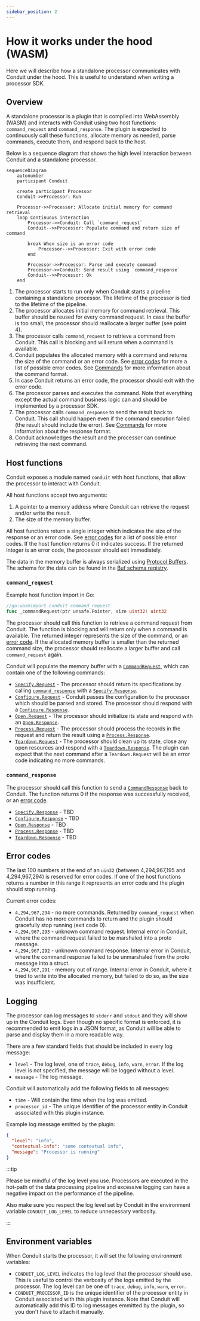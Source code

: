 ```yaml
---
sidebar_position: 2
---
```


# How it works under the hood (WASM)

Here we will describe how a standalone processor communicates with Conduit under
the hood. This is useful to understand when writing a processor SDK.

## Overview

A standalone processor is a plugin that is compiled into WebAssembly (WASM) and
interacts with Conduit using two host functions: `command_request` and
`command_response`. The plugin is expected to continuously call these functions,
allocate memory as needed, parse commands, execute them, and respond back to the
host.

Below is a sequence diagram that shows the high level interaction between Conduit
and a standalone processor.

```mermaid
sequenceDiagram
    autonumber
    participant Conduit

    create participant Processor
    Conduit->>Processor: Run

    Processor->>Processor: Allocate initial memory for command retrieval
    loop Continuous interaction
        Processor->>Conduit: Call `command_request`
        Conduit-->>Processor: Populate command and return size of command

        break When size is an error code
            Processor-->>Processor: Exit with error code
        end

        Processor->>Processor: Parse and execute command
        Processor->>Conduit: Send result using `command_response`
        Conduit-->>Processor: Ok
    end
```

1. The processor starts to run only when Conduit starts a pipeline containing a
   standalone processor. The lifetime of the processor is tied to the lifetime
   of the pipeline.
2. The processor allocates initial memory for command retrieval. This buffer
   should be reused for every command request. In case the buffer is too small,
   the processor should reallocate a larger buffer (see point 4).
3. The processor calls `command_request` to retrieve a command from Conduit.
   This call is blocking and will return when a command is available.
4. Conduit populates the allocated memory with a command and returns the size of
   the command or an error code. See [error codes](#error-codes) for more a list
   of possible error codes. See [Commands](#commands)
   for more information about the command format.
5. In case Conduit returns an error code, the processor should exit with the
   error code.
6. The processor parses and executes the command. Note that everything except
   the actual command business logic can and should be implemented by a
   processor SDK.
7. The processor calls `command_response` to send the result back to Conduit.
   This call should happen even if the command execution failed (the result
   should include the error). See [Commands](#commands)
   for more information about the response format.
8. Conduit acknowledges the result and the processor can continue retrieving
   the next command.

## Host functions

Conduit exposes a module named `conduit` with host functions, that allow the
processor to interact with Conduit.

All host functions accept two arguments:

1. A pointer to a memory address where Conduit can retrieve the request and/or
   write the result.
2. The size of the memory buffer.

All host functions return a single integer which indicates the size of the
response or an error code. See [error codes](#error-codes) for a list of
possible error codes. If the host function returns 0 it indicates success. If
the returned integer is an error code, the processor should exit immediately.

The data in the memory buffer is always serialized using
[Protocol Buffers](https://protobuf.dev). The schema for the data can be found
in the [Buf schema registry](https://buf.build/conduitio/conduit-processor-sdk/docs/main:processor.v1).

### `command_request`

Example host function import in Go:

```go
//go:wasmimport conduit command_request
func _commandRequest(ptr unsafe.Pointer, size uint32) uint32
```

The processor should call this function to retrieve a command request from
Conduit. The function is blocking and will return only when a command is
available. The returned integer represents the size of the command, or an
[error code](#error-codes). If the allocated memory buffer is smaller than the
returned command size, the processor should reallocate a larger buffer and call
`command_request` again.

Conduit will populate the memory buffer with a
[`CommandRequest`](https://buf.build/conduitio/conduit-processor-sdk/docs/main:processor.v1#processor.v1.CommandRequest),
which can contain one of the following commands:

- [`Specify.Request`](https://buf.build/conduitio/conduit-processor-sdk/docs/main:processor.v1#processor.v1.Specify.Request) -
  The processor should return its specifications by calling
  [`command_response`](#command_response) with a
  [`Specify.Response`](https://buf.build/conduitio/conduit-processor-sdk/docs/main:processor.v1#processor.v1.Specify.Response).
- [`Configure.Request`](https://buf.build/conduitio/conduit-processor-sdk/docs/main:processor.v1#processor.v1.Configure.Request) -
  Conduit passes the configuration to the processor which should be parsed and
  stored. The processor should respond with a
  [`Configure.Response`](https://buf.build/conduitio/conduit-processor-sdk/docs/main:processor.v1#processor.v1.Configure.Response).
- [`Open.Request`](https://buf.build/conduitio/conduit-processor-sdk/docs/main:processor.v1#processor.v1.Open.Request) -
  The processor should initialize its state and respond with an
  [`Open.Response`](https://buf.build/conduitio/conduit-processor-sdk/docs/main:processor.v1#processor.v1.Open.Response).
- [`Process.Request`](https://buf.build/conduitio/conduit-processor-sdk/docs/main:processor.v1#processor.v1.Process.Request) -
  The processor should process the records in the request and return the result
  using a
  [`Process.Response`](https://buf.build/conduitio/conduit-processor-sdk/docs/main:processor.v1#processor.v1.Process.Response).
- [`Teardown.Request`](https://buf.build/conduitio/conduit-processor-sdk/docs/main:processor.v1#processor.v1.Teardown.Request) -
  The processor should clean up its state, close any open resources and respond
  with a
  [`Teardown.Response`](https://buf.build/conduitio/conduit-processor-sdk/docs/main:processor.v1#processor.v1.Teardown.Response).
  The plugin can expect that the next command after a `Teardown.Request` will be
  an error code indicating no more commands.

### `command_response`

The processor should call this function to send a
[`CommandResponse`](#commandresponse) back to Conduit. The function returns 0 if
the response was successfully received, or an [error code](#error-codes).

- [`Specify.Response`](https://buf.build/conduitio/conduit-processor-sdk/docs/main:processor.v1#processor.v1.Specify.Response) -
  TBD
- [`Configure.Response`](https://buf.build/conduitio/conduit-processor-sdk/docs/main:processor.v1#processor.v1.Configure.Response) -
  TBD
- [`Open.Response`](https://buf.build/conduitio/conduit-processor-sdk/docs/main:processor.v1#processor.v1.Open.Response) -
  TBD
- [`Process.Response`](https://buf.build/conduitio/conduit-processor-sdk/docs/main:processor.v1#processor.v1.Process.Response) -
  TBD
- [`Teardown.Response`](https://buf.build/conduitio/conduit-processor-sdk/docs/main:processor.v1#processor.v1.Teardown.Response) -
  TBD

## Error codes

The last 100 numbers at the end of an `uin32` (between 4,294,967,195 and
4,294,967,294) is reserved for error codes. If one of the host functions returns
a number in this range it represents an error code and the plugin should stop
running.

Current error codes:

- `4,294,967,294` - no more commands. Returned by `command_request` when Conduit
  has no more commands to return and the plugin should gracefully stop running
  (exit code 0).
- `4,294,967,293` - unknown command request. Internal error in Conduit, where
  the command request failed to be marshaled into a proto message.
- `4,294,967,292` - unknown command response. Internal error in Conduit, where
  the command response failed to be unmarshaled from the proto message into a
  struct.
- `4,294,967,291` - memory out of range. Internal error in Conduit, where it
  tried to write into the allocated memory, but failed to do so, as the size was
  insufficient.

## Logging

The processor can log messages to `stderr` and `stdout` and they will show up in
the Conduit logs. Even though no specific format is enforced, it is recommended
to emit logs in a JSON format, as Conduit will be able to parse and display them
in a more readable way.

There are a few standard fields that should be included in every log message:

- `level` - The log level, one of `trace`, `debug`, `info`, `warn`, `error`. If
  the log level is not specified, the message will be logged without a level.
- `message` - The log message.

Conduit will automatically add the following fields to all messages:

- `time` - Will contain the time when the log was emitted.
- `processor_id` - The unique identifier of the processor entity in Conduit
  associated with this plugin instance.

Example log message emitted by the plugin:

```json
{
  "level": "info",
  "contextual-info": "some contextual info",
  "message": "Processor is running"
}
```

:::tip

Please be mindful of the log level you use. Processors are executed in the
hot-path of the data processing pipeline and excessive logging can have a
negative impact on the performance of the pipeline.

Also make sure you respect the log level set by Conduit in the environment
variable `CONDUIT_LOG_LEVEL` to reduce unnecessary verbosity.

:::

## Environment variables

When Conduit starts the processor, it will set the following environment
variables:

- `CONDUIT_LOG_LEVEL` indicates the log level that the processor should use.
  This is useful to control the verbosity of the logs emitted by the processor.
  The log level can be one of `trace`, `debug`, `info`, `warn`, `error`.
- `CONDUIT_PROCESSOR_ID` is the unique identifier of the processor entity in
  Conduit associated with this plugin instance. Note that Conduit will
  automatically add this ID to log messages emmitted by the plugin, so you don't
  have to attach it manually.
